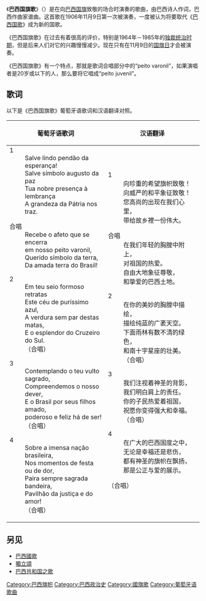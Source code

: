 {{Infobox anthem
|title          = Hino à Bandeira Nacional
|transcription  = 
|english_title  = "National Flag Anthem"
|alt_title      = 
|en_alt_title   = "Brazilian Flag Anthem"
|alt_title_2    = 
|en_alt_title_2 = 
|image          =
|image_size     = 
|alt            = 
|caption        = 
|prefix         = 國旗歌
|country        = {{BRA}}
|author         = [[Olavo_Bilac|Olavo Bilac]]
|lyrics_date    = {{Start date|1906}}<ref name="HinoBandeira"/>
|composer       = [[Francisco_Braga|Francisco Braga]]
|music_date     = {{Start date|1906}}<ref name="HinoBandeira"/>
|adopted        = {{Start date and age|1906|11|09}}<ref name="HinoBandeira">{{Cite web|url=http://www.eb.mil.br/web/midia-eletronica/hino-a-bandeira-nacional|title=Hino à Bandeira Nacional|author=Exército Brasileiro|language=pt|location=Brazil|publisher=Federative Republic of Brazil|accessdate=January 29, 2014|deadurl=yes|archiveurl=https://web.archive.org/web/20140222123948/http://www.eb.mil.br/web/midia-eletronica/hino-a-bandeira-nacional|archivedate=February 22, 2014|df=}}</ref>
|until          = 
|sound          = Brazilian Flag Anthem.ogg
|sound_title    = [[巴西陆军|巴西陆军]]合唱團演唱的巴西國旗歌
}}
《'''巴西国旗歌'''》（{{lang-pt|Hino à Bandeira Nacional}}）是在向[[巴西国旗|巴西国旗]]致敬的场合时演奏的歌曲，由巴西诗人{{tsl|en|Olavo Bilac|奥拉沃·比拉克}}作词，巴西作曲家{{tsl|en|Antônio Francisco Braga|佛朗西斯科·布拉加}}谱曲。这首歌在1906年11月9日第一次被演奏，一度被认为将要取代《[[巴西国歌|巴西国歌]]》成为新的国歌。

《巴西国旗歌》在过去有着很高的评价，特别是1964年－1985年的[[巴西歷史#軍事獨裁|独裁统治时期]]，但是后来人们对它的兴趣慢慢减少。现在只有在11月9日的[[国旗日|国旗日]]才会被演奏。

《巴西国旗歌》有一个特点，那就是歌词合唱部分中的“peito varonil”，如果演唱者是20岁或以下的人，那么要将它唱成“peito juvenil”。

== 歌词 ==
以下是《巴西国旗歌》葡萄牙语歌词和汉语翻译对照。
{|class="toccolours"
|-
! 葡萄牙语歌词
! 汉语翻译

|-
| width="35%" | 
; 1
: Salve lindo pendão da esperança!
: Salve símbolo augusto da paz
: Tua nobre presença à lembrança
: A grandeza da Pátria nos traz.

; 合唱
: Recebe o afeto que se encerra
: em nosso peito varonil, 
: Querido símbolo da terra,
: Da amada terra do Brasil!

; 2
: Em teu seio formoso retratas
: Este céu de puríssimo azul,
: A verdura sem par destas matas,
: E o esplendor do Cruzeiro do Sul.
: （合唱）

; 3
: Contemplando o teu vulto sagrado,
: Compreendemos o nosso dever,
: E o Brasil por seus filhos amado,
: poderoso e feliz há de ser!
: （合唱）

; 4
: Sobre a imensa nação brasileira,
: Nos momentos de festa ou de dor,
: Paira sempre sagrada bandeira,
: Pavilhão da justiça e do amor!
: （合唱）

| width="35%" | 
; 1
: 向珍重的希望旗帜致敬！
: 向威严的和平象征致敬！
: 您高尚的出现在我们心里，
: 带给故乡裡一份伟大。

; 合唱
: 在我们年轻的胸膛中附上，
: 对祖国的热爱。
: 自由大地象征尊敬，
: 和挚爱的巴西土地。

; 2
: 在你的美妙的胸膛中描绘，
: 描绘纯蓝的广袤天空。
: 下面雨林有数不清的绿色，
: 和南十字星座的壮美。
: （合唱）

; 3
: 我们注视着神圣的背影，
: 我们明白肩上的责任。
: 你的子民热爱着祖国，
: 祝愿你变得强大和幸福。
: （合唱）

; 4
: 在广大的巴西国度之中，
: 无论是幸福还是悲伤，
: 都有神圣的旗帜在飘扬，
: 那是公正与爱的展示。
（合唱）
|}

==另见==
* [[巴西國歌|巴西國歌]]
* [[獨立頌|獨立頌]]
* [[巴西共和国之歌|巴西共和国之歌]]

[[Category:巴西旗帜|Category:巴西旗帜]]
[[Category:巴西政治史|Category:巴西政治史]]
[[Category:國旗歌|Category:國旗歌]]
[[Category:葡萄牙语歌曲|Category:葡萄牙语歌曲]]